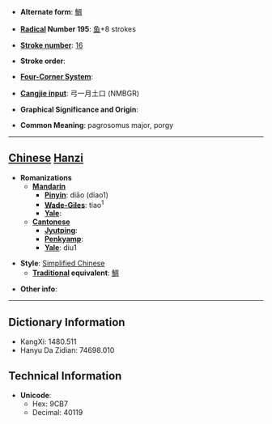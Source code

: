 * '''Alternate form''': [[鯛]]

* '''[[Wiktionary:Chinese radical index| Radical]] Number 195''': [[Wiktionary:Chinese radical index 鱼|鱼]]+8 strokes

* '''[[Wiktionary:Chinese total strokes index|Stroke number]]''': [[Wiktionary:Chinese total strokes index 16|16]]

* '''Stroke order''': 

* '''[[Wiktionary:Chinese four corner index|Four-Corner System]]''': 

* '''[[Wiktionary:Chinese Cangjie index|Cangjie input]]''': 弓一月土口 (NMBGR)

* '''Graphical Significance and Origin''': 

* '''Common Meaning''': pagrosomus major, porgy

----

== [[Chinese]] [[Hanzi]] ==

* '''Romanizations'''
** '''[[Mandarin]]'''
*** '''[[Pinyin]]''': diāo (diao1)
*** '''[[Wade-Giles]]''': tiao<sup>1</sup>
*** '''[[Yale]]''': 
** '''[[Cantonese]]'''
*** '''[[Jyutping]]''':
*** '''[[Penkyamp]]''': 
*** '''[[Yale]]''': diu1

* '''Style''': [[Simplified Chinese]] 
** '''[[Traditional Chinese|Traditional]] equivalent''': [[鯛]]

* '''Other info''': 

----

== Dictionary Information ==

* KangXi: 1480.511
* Hanyu Da Zidian: 74698.010

== Technical Information ==

* '''Unicode''':
** Hex: 9CB7
** Decimal: 40119